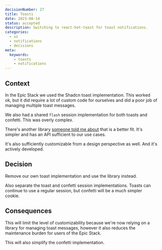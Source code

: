```yaml
---  
decisionNumber: 27
title: Toasts
date: 2023-08-14
status: accepted
description: Switching to react-hot-toast for toast notifications.
categories:
  - ui
  - notifications
  - decisions
meta:
  keywords:
    - toasts
    - notifications
---
```

## Context

In the Epic Stack we used the Shadcn toast implementation. This worked ok, but
it did require a lot of custom code for ourselves and did a poor job of managing
multiple toast messages.

We also had a shared `flash` session implementation for both toasts and
confetti. This was overly complex.

There's another library
[someone told me about](https://twitter.com/ayushverma1194/status/1674848096155467788)
that is a better fit. It's simpler and has an API sufficient to our use cases.

It's also sufficiently customizable from a design perspective as well. And it's
actively developed.

## Decision

Remove our own toast implementation and use the library instead.

Also separate the toast and confetti session implementations. Toasts can
continue to use a regular session, but confetti will be a much simpler cookie.

## Consequences

This will limit the level of customizability because we're now relying on a
library for managing toast messages, however it also reduces the maintenance
burden for users of the Epic Stack.

This will also simplify the confetti implementation.
